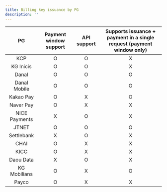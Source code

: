 ```yaml
---
title: Billing key issuance by PG
description: ''
---
```




|       PG       | Payment window support | API support | Supports issuance + payment in a single request (payment window only) |
| :------------: | :--------------------: | :---------: | :-------------------------------------------------------------------: |
|       KCP      |            O           |      O      |                                   X                                   |
|    KG Inicis   |            O           |      O      |                                   X                                   |
|      Danal     |            O           |      O      |                                   O                                   |
|  Danal Mobile  |            O           |      O      |                                   O                                   |
|    Kakao Pay   |            O           |      X      |                                   O                                   |
|    Naver Pay   |            O           |      X      |                                   X                                   |
| NICE Payments |            X           |      O      |                                   X                                   |
|      JTNET     |            O           |      O      |                                   O                                   |
|   Settlebank   |            X           |      O      |                                   X                                   |
|      CHAI      |            O           |      X      |                                   X                                   |
|      KICC      |            O           |      X      |                                   X                                   |
|    Daou Data   |            X           |      O      |                                   X                                   |
|  KG Mobilians  |            O           |      X      |                                   O                                   |
|      Payco     |            O           |      X      |                                   X                                   |
